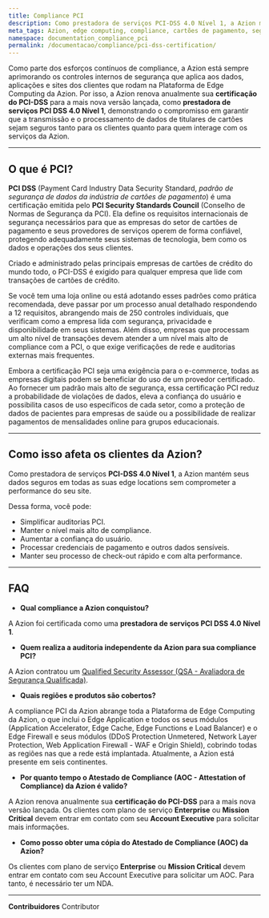 ```yaml
---
title: Compliance PCI
description: Como prestadora de serviços PCI-DSS 4.0 Nível 1, a Azion mantém seus dados seguros em todas as suas edge locations sem comprometer a performance do seu site.
meta_tags: Azion, edge computing, compliance, cartões de pagamento, segurança e privacidade de dados
namespace: documentation_compliance_pci
permalink: /documentacao/compliance/pci-dss-certification/
---
```


Como parte dos esforços contínuos de compliance, a Azion está sempre aprimorando os controles internos de segurança que aplica aos dados, aplicações e sites dos clientes que rodam na Plataforma de Edge Computing da Azion. Por isso, a Azion renova anualmente sua **certificação do PCI-DSS** para a mais nova versão lançada, como **prestadora de serviços PCI DSS 4.0 Nível 1**, demonstrando o compromisso em garantir que a transmissão e o processamento de dados de titulares de cartões sejam seguros tanto para os clientes quanto para quem interage com os serviços da Azion.

---

## O que é PCI?

**PCI DSS** (Payment Card Industry Data Security Standard, *padrão de segurança de dados da indústria de cartões de pagamento*) é uma certificação emitida pelo **PCI Security Standards Council** (Conselho de Normas de Segurança da PCI). Ela define os requisitos internacionais de segurança necessários para que as empresas do setor de cartões de pagamento e seus provedores de serviços operem de forma confiável, protegendo adequadamente seus sistemas de tecnologia, bem como os dados e operações dos seus clientes.

Criado e administrado pelas principais empresas de cartões de crédito do mundo todo, o PCI-DSS é exigido para qualquer empresa que lide com transações de cartões de crédito.

Se você tem uma loja online ou está adotando esses padrões como prática recomendada, deve passar por um processo anual detalhado respondendo a 12 requisitos, abrangendo mais de 250 controles individuais, que verificam como a empresa lida com segurança, privacidade e disponibilidade em seus sistemas. Além disso, empresas que processam um alto nível de transações devem atender a um nível mais alto de compliance com a PCI, o que exige verificações de rede e auditorias externas mais frequentes.

Embora a certificação PCI seja uma exigência para o e-commerce, todas as empresas digitais podem se beneficiar do uso de um provedor certificado. Ao fornecer um padrão mais alto de segurança, essa certificação PCI reduz a probabilidade de violações de dados, eleva a confiança do usuário e possibilita casos de uso específicos de cada setor, como a proteção de dados de pacientes para empresas de saúde ou a possibilidade de realizar pagamentos de mensalidades online para grupos educacionais.

---

## Como isso afeta os clientes da Azion?

Como prestadora de serviços **PCI-DSS 4.0 Nível 1**, a Azion mantém seus dados seguros em todas as suas edge locations sem comprometer a performance do seu site.

Dessa forma, você pode:

- Simplificar auditorias PCI.
- Manter o nível mais alto de compliance.
- Aumentar a confiança do usuário.
- Processar credenciais de pagamento e outros dados sensíveis.
- Manter seu processo de check-out rápido e com alta performance.

---

## FAQ

- **Qual compliance a Azion conquistou?**

A Azion foi certificada como uma **prestadora de serviços PCI DSS 4.0 Nível 1**.

- **Quem realiza a auditoria independente da Azion para sua compliance PCI?**

A Azion contratou um [Qualified Security Assessor (QSA - Avaliadora de Segurança Qualificada)](https://www.pcisecuritystandards.org/assessors_and_solutions/qualified_security_assessors).

- **Quais regiões e produtos são cobertos?**

A compliance PCI da Azion abrange toda a Plataforma de Edge Computing da Azion, o que inclui o Edge Application e todos os seus módulos (Application Accelerator, Edge Cache, Edge Functions e Load Balancer) e o Edge Firewall e seus módulos (DDoS Protection Unmetered, Network Layer Protection, Web Application Firewall - WAF e Origin Shield), cobrindo todas as regiões nas que a rede está implantada. Atualmente, a Azion está presente em seis continentes.

- **Por quanto tempo o Atestado de Compliance (AOC - Attestation of Compliance) da Azion é valido?**

 A Azion renova anualmente sua **certificação do PCI-DSS** para a mais nova versão lançada. Os clientes com plano de serviço **Enterprise** ou **Mission Critical** devem entrar em contato com seu **Account Executive** para solicitar mais informações.

- **Como posso obter uma cópia do Atestado de Compliance (AOC) da Azion?**

Os clientes com plano de serviço **Enterprise** ou **Mission Critical** devem entrar em contato com seu Account Executive para solicitar um AOC. Para tanto, é necessário ter um NDA.

---


**Contribuidores** <ContributorList>Contributor</ContributorList>
